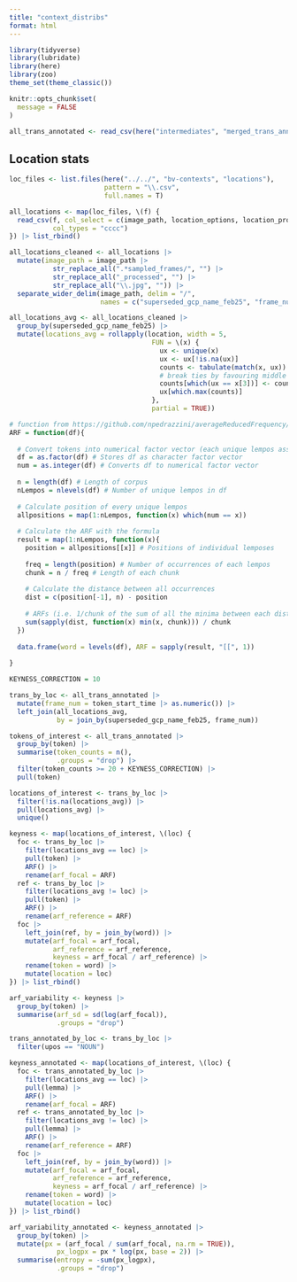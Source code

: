 ```yaml
---
title: "context_distribs"
format: html
---
```


```r
library(tidyverse)
library(lubridate)
library(here)
library(zoo)
theme_set(theme_classic())

knitr::opts_chunk$set(
  message = FALSE
)
```

```r
all_trans_annotated <- read_csv(here("intermediates", "merged_trans_annotated.csv"))
```


## Location stats
```r
loc_files <- list.files(here("../../", "bv-contexts", "locations"),
                        pattern = "\\.csv",
                        full.names = T)

all_locations <- map(loc_files, \(f) {
  read_csv(f, col_select = c(image_path, location_options, location_probs, location),
           col_types = "cccc")
}) |> list_rbind()

all_locations_cleaned <- all_locations |> 
  mutate(image_path = image_path |> 
           str_replace_all(".*sampled_frames/", "") |> 
           str_replace_all("_processed", "") |> 
           str_replace_all("\\.jpg", "")) |>
  separate_wider_delim(image_path, delim = "/",
                       names = c("superseded_gcp_name_feb25", "frame_num"))

all_locations_avg <- all_locations_cleaned |> 
  group_by(superseded_gcp_name_feb25) |>
  mutate(locations_avg = rollapply(location, width = 5,
                                    FUN = \(x) {
                                      ux <- unique(x)
                                      ux <- ux[!is.na(ux)]
                                      counts <- tabulate(match(x, ux))
                                      # break ties by favouring middle
                                      counts[which(ux == x[3])] <- counts[which(ux == x[3])] + 0.5
                                      ux[which.max(counts)]
                                    },
                                    partial = TRUE))
```

```r
# function from https://github.com/npedrazzini/averageReducedFrequency/blob/master/ARF.R 
ARF = function(df){
  
  # Convert tokens into numerical factor vector (each unique lempos assigned a number)
  df = as.factor(df) # Stores df as character factor vector
  num = as.integer(df) # Converts df to numerical factor vector
  
  n = length(df) # Length of corpus
  nLempos = nlevels(df) # Number of unique lempos in df
  
  # Calculate position of every unique lempos
  allpositions = map(1:nLempos, function(x) which(num == x))
  
  # Calculate the ARF with the formula
  result = map(1:nLempos, function(x){
    position = allpositions[[x]] # Positions of individual lemposes
    
    freq = length(position) # Number of occurrences of each lempos
    chunk = n / freq # Length of each chunk 
    
    # Calculate the distance between all occurrences
    dist = c(position[-1], n) - position
    
    # ARFs (i.e. 1/chunk of the sum of all the minima between each distance and the average distance [i.e. chunk])
    sum(sapply(dist, function(x) min(x, chunk))) / chunk
  })
  
  data.frame(word = levels(df), ARF = sapply(result, "[[", 1))
  
}
```


```r
KEYNESS_CORRECTION = 10

trans_by_loc <- all_trans_annotated |> 
  mutate(frame_num = token_start_time |> as.numeric()) |> 
  left_join(all_locations_avg,
            by = join_by(superseded_gcp_name_feb25, frame_num))

tokens_of_interest <- all_trans_annotated |> 
  group_by(token) |> 
  summarise(token_counts = n(),
            .groups = "drop") |>
  filter(token_counts >= 20 + KEYNESS_CORRECTION) |>
  pull(token)

locations_of_interest <- trans_by_loc |> 
  filter(!is.na(locations_avg)) |> 
  pull(locations_avg) |> 
  unique()

keyness <- map(locations_of_interest, \(loc) {
  foc <- trans_by_loc |> 
    filter(locations_avg == loc) |>
    pull(token) |> 
    ARF() |> 
    rename(arf_focal = ARF)
  ref <- trans_by_loc |> 
    filter(locations_avg != loc) |> 
    pull(token) |> 
    ARF() |> 
    rename(arf_reference = ARF)
  foc |> 
    left_join(ref, by = join_by(word)) |> 
    mutate(arf_focal = arf_focal,
           arf_reference = arf_reference,
           keyness = arf_focal / arf_reference) |> 
    rename(token = word) |> 
    mutate(location = loc)
}) |> list_rbind()

arf_variability <- keyness |> 
  group_by(token) |> 
  summarise(arf_sd = sd(log(arf_focal)),
            .groups = "drop")
```

```r
trans_annotated_by_loc <- trans_by_loc |> 
  filter(upos == "NOUN")

keyness_annotated <- map(locations_of_interest, \(loc) {
  foc <- trans_annotated_by_loc |> 
    filter(locations_avg == loc) |>
    pull(lemma) |> 
    ARF() |> 
    rename(arf_focal = ARF)
  ref <- trans_annotated_by_loc |> 
    filter(locations_avg != loc) |> 
    pull(lemma) |> 
    ARF() |> 
    rename(arf_reference = ARF)
  foc |> 
    left_join(ref, by = join_by(word)) |> 
    mutate(arf_focal = arf_focal,
           arf_reference = arf_reference,
           keyness = arf_focal / arf_reference) |> 
    rename(token = word) |> 
    mutate(location = loc)
}) |> list_rbind()

arf_variability_annotated <- keyness_annotated |> 
  group_by(token) |> 
  mutate(px = (arf_focal / sum(arf_focal, na.rm = TRUE)),
            px_logpx = px * log(px, base = 2)) |> 
  summarise(entropy = -sum(px_logpx),
            .groups = "drop")
```


